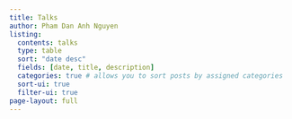 ```yaml
---
title: Talks
author: Pham Dan Anh Nguyen
listing: 
  contents: talks
  type: table
  sort: "date desc"
  fields: [date, title, description]
  categories: true # allows you to sort posts by assigned categories 
  sort-ui: true
  filter-ui: true
page-layout: full
---
```


